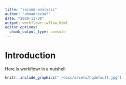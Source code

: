 ```yaml
---
title: "second-analysis"
author: "ahmadrezauf"
date: "2020-11-30"
output: workflowr::wflow_html
editor_options:
  chunk_output_type: console
---
```


# Introduction

Here is workflowr in a nutshell:

```r
knitr::include_graphics("./docs/assets/hqdefault.jpg")
```

